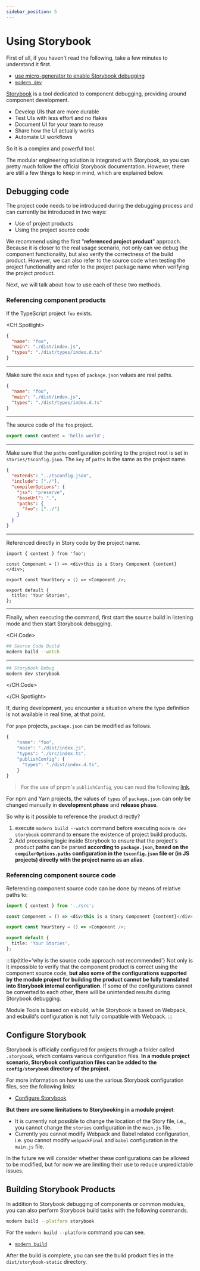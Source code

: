 ```yaml
---
sidebar_position: 5
---
```


# Using Storybook

First of all, if you haven't read the following, take a few minutes to understand it first.

- [use micro-generator to enable Storybook debugging](/en/guide/basic/use-micro-generator#storybook-debug)
- [`modern dev`](/en/guide/basic/command-preview#modern-dev)

[Storybook](https://storybook.js.org/) is a tool dedicated to component debugging, providing around component development.

- Develop UIs that are more durable
- Test UIs with less effort and no flakes
- Document UI for your team to reuse
- Share how the UI actually works
- Automate UI workflows

So it is a complex and powerful tool.

The modular engineering solution is integrated with Storybook, so you can pretty much follow the official Storybook documentation. However, there are still a few things to keep in mind, which are explained below.

## Debugging code

The project code needs to be introduced during the debugging process and can currently be introduced in two ways:

- Use of project products
- Using the project source code

We recommend using the first "**referenced project product**" approach. Because it is closer to the real usage scenario, not only can we debug the component functionality, but also verify the correctness of the build product. However, we can also refer to the source code when testing the project functionality and refer to the project package name when verifying the project product.

Next, we will talk about how to use each of these two methods.

### Referencing component products

If the TypeScript project `foo` exists.

<CH.Spotlight>

```json package.json
{
  "name": "foo",
  "main": "./dist/index.js",
  "types": "./dist/types/index.d.ts"
}
```

---

Make sure the `main` and `types` of `package.json`
values are real paths.

```json package.json
{
  "name": "foo",
  "main": "./dist/index.js",
  "types": "./dist/types/index.d.ts"
}
```

---

The source code of the `foo` project.

```ts src/index.ts
export const content = 'hello world';
```

---

Make sure that the `paths` configuration pointing to the project root is set in `stories/tsconfig.json`.
The `key` of `paths` is the same as the project name.

```json stories/tsconfig.json focus=7:9
{
  "extends": "../tsconfig.json",
  "include": ["./"],
  "compilerOptions": {
    "jsx": "preserve",
    "baseUrl": ".",
    "paths": {
      "foo": ["../"]
    }
  }
}
```

---

Referenced directly in Story code by the project name.

```tsx stories/index.stories.tsx focus=1:1
import { content } from 'foo';

const Component = () => <div>this is a Story Component {content}</div>;

export const YourStory = () => <Component />;

export default {
  title: 'Your Stories',
};
```

---

Finally, when executing the command, first start the source build in listening mode and then start Storybook debugging.

<CH.Code>

``` bash terminal-1
## Source Code Build
modern build --watch
```

---

``` bash terminal-2
## Storybook Debug
modern dev storybook
```

</CH.Code>

</CH.Spotlight>

If, during development, you encounter a situation where the type definition is not available in real time, at that point.

For `pnpm` projects, `package.json` can be modified as follows.

```ts focus=4:7
{
    "name": "foo",
    "main": "./dist/index.js",
    "types": "./src/index.ts",
    "publishConfig": {
      "types": "./dist/index.d.ts",
    }
}
```

> For the use of pnpm's `publishConfig`, you can read the following [link](https://pnpm.io/package_json#publishconfig).

For npm and Yarn projects, the values of `types` of `package.json` can only be changed manually in **development phase** and **release phase**.

So why is it possible to reference the product directly?

1. execute `modern build --watch` command before executing `modern dev storybook` command to ensure the existence of project build products.
2. Add processing logic inside Storybook to ensure that the project's product paths can be parsed **according to `package.json`, based on the `compilerOptions.paths` configuration in the `tsconfig.json` file or (in JS projects) directly with the project name as an alias**.

### Referencing component source code

Referencing component source code can be done by means of relative paths to:

```ts ./stories/index.tsx
import { content } from '../src';

const Component = () => <div>this is a Story Component {content}</div>;

export const YourStory = () => <Component />;

export default {
  title: 'Your Stories',
};
```

:::tip{title='why is the source code approach not recommended'}
Not only is it impossible to verify that the component product is correct using the component source code, **but also some of the configurations supported by the module project for building the product cannot be fully translated into Storybook internal configuration**. If some of the configurations cannot be converted to each other, there will be unintended results during Storybook debugging.

Module Tools is based on esbuild, while Storybook is based on Webpack, and esbuild's configuration is not fully compatible with Webpack.
:::

## Configure Storybook

Storybook is officially configured for projects through a folder called `.storybook`, which contains various configuration files. **In a module project scenario, Storybook configuration files can be added to the `config/storybook` directory of the project.**

For more information on how to use the various Storybook configuration files, see the following links:

- [Configure Storybook](https://storybook.js.org/docs/react/configure/overview)

**But there are some limitations to Storybooking in a module project**:

- It is currently not possible to change the location of the Story file, i.e., you cannot change the `stories` configuration in the `main.js` file.
- Currently you cannot modify Webpack and Babel related configuration, i.e. you cannot modify `webpackFinal` and `babel` configuration in the `main.js` file.

In the future we will consider whether these configurations can be allowed to be modified, but for now we are limiting their use to reduce unpredictable issues.

## Building Storybook Products

In addition to Storybook debugging of components or common modules, you can also perform Storybook build tasks with the following commands.

```bash
modern build --platform storybook
```

For the `modern build --platform` command you can see.

- [`modern build`](/en/guide/basic/command-preview#modern-build)

After the build is complete, you can see the build product files in the `dist/storybook-static` directory.
